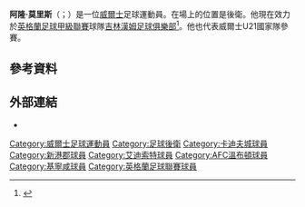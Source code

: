 {{expand|time=2015-06-22T11:09:14+00:00}}
'''阿隆·莫里斯'''（{{lang-en|Aaron Morris}}；{{bd|1989年|12月30日}}）是一位[[威爾士|威爾士]]足球運動員。在場上的位置是後衛。他現在效力於[[英格蘭足球甲級聯賽|英格蘭足球甲級聯賽]]球隊[[吉林漢姆足球俱樂部|吉林漢姆足球俱樂部]]<ref>{{cite web|url=http://www.bbc.co.uk/sport/0/football/27626248|title=Gillingham sign Glenn Morris and Aaron Morris|publisher=BBC|date=29 May 2014|accessdate=29 May 2014|archive-date=2014-06-27|archive-url=https://web.archive.org/web/20140627225435/http://www.bbc.co.uk/sport/0/football/27626248|dead-url=no}}</ref>。他也代表威爾士U21國家隊參賽。
==參考資料==
{{Reflist}}

==外部連結==
*{{soccerbase|id=49799}}

{{DEFAULTSORT:Morris, Aaron}}
[[Category:威爾士足球運動員|Category:威爾士足球運動員]]
[[Category:足球後衛|Category:足球後衛]]
[[Category:卡迪夫城球員|Category:卡迪夫城球員]]
[[Category:新港郡球員|Category:新港郡球員]]
[[Category:艾迪索特球員|Category:艾迪索特球員]]
[[Category:AFC溫布頓球員|Category:AFC溫布頓球員]]
[[Category:基寧咸球員|Category:基寧咸球員]]
[[Category:英格蘭足球聯賽球員|Category:英格蘭足球聯賽球員]]


{{Sport-bio-stub}}